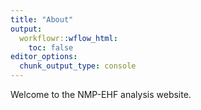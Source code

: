 ```yaml
---
title: "About"
output:
  workflowr::wflow_html:
    toc: false
editor_options:
  chunk_output_type: console
---
```


Welcome to the NMP-EHF analysis website.
